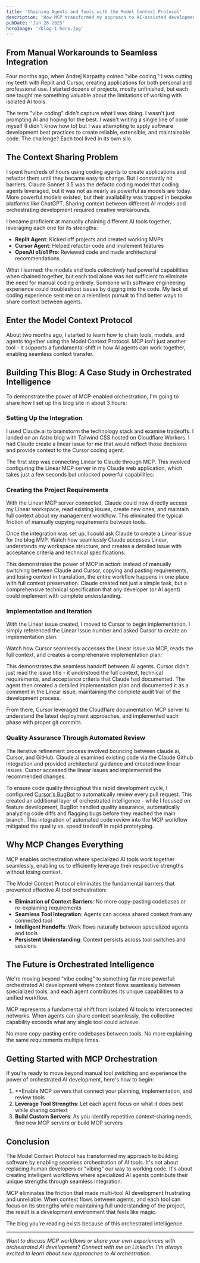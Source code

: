 ```yaml
---
title: 'Chaining Agents and Tools with the Model Context Protocol'
description: 'How MCP transformed my approach to AI-assisted development by enabling seamless context sharing between specialized AI tools, moving beyond manual copy-paste workflows to agent orchestration.'
pubDate: 'Jun 26 2025'
heroImage: '/blog-1-hero.jpg'
---
```


## From Manual Workarounds to Seamless Integration

Four months ago, when Andrej Karpathy coined "vibe coding," I was cutting my teeth with Replit and Cursor, creating applications for both personal and professional use. I started dozens of projects, mostly unfinished, but each one taught me something valuable about the limitations of working with isolated AI tools.

<XEmbed 
  url="https://x.com/karpathy/status/1886192184808149383"
  theme="light"
  maxwidth={500}
  align="center"
/>

The term "vibe coding" didn't capture what I was doing. I wasn't just prompting AI and hoping for the best. I wasn't writing a single line of code myself (I didn't know how to) but I was attempting to apply software development best practices to create reliable, extensible, and maintainable code. The challenge? Each tool lived in its own silo.

## The Context Sharing Problem

I spent hundreds of hours using coding agents to create applications and refactor them until they became easy to change. But I constantly hit barriers. Claude Sonnet 3.5 was the defacto coding model that coding agents leveraged, but it was not as nearly as powerful as models are today. More powerful models existed, but their availability was trapped in bespoke platforms like ChatGPT. Sharing context between different AI models and orchestrating development required creative workarounds.

I became proficient at manually chaining different AI tools together, leveraging each one for its strengths:
- **Replit Agent**: Kicked off projects and created working MVPs  
- **Cursor Agent**: Helped refactor code and implement features
- **OpenAI o1/o1 Pro**: Reviewed code and made architectural recommendations

What I learned: the models and tools *collectively* had powerful capabilities when chained together, but each tool alone was not sufficient to eliminate the need for manual coding entirely. Someone with software engineering experience could troubleshoot issues by digging into the code. My lack of coding experience sent me on a relentless pursuit to find better ways to share context between agents.

## Enter the Model Context Protocol

About two months ago, I started to learn how to chain tools, models, and agents together using the Model Context Protocol. MCP isn't just another tool - it supports a fundamental shift in how AI agents can work together, enabling seamless context transfer.

## Building This Blog: A Case Study in Orchestrated Intelligence

To demonstrate the power of MCP-enabled orchestration, I'm going to share how I set up this blog site in about 3 hours:

### Setting Up the Integration

I used Claude.ai to brainstorm the technology stack and examine tradeoffs. I landed on an Astro blog with Tailwind CSS hosted on Cloudflare Workers. I had Claude create a linear issue for me that would reflect those decisions and provide context to the Cursor coding agent.

The first step was connecting Linear to Claude through MCP. This involved configuring the Linear MCP server in my Claude web application, which takes just a few seconds but unlocked powerful capabilities:

<SimpleVideo 
  src="https://blog-assets.mikec.ai/linear-mcp-setup.mp4"
  title="Setting Up Linear MCP Integration"
/>

### Creating the Project Requirements

With the Linear MCP server connected, Claude could now directly access my Linear workspace, read existing issues, create new ones, and maintain full context about my management workflow. This eliminated the typical friction of manually copying requirements between tools.

Once the integration was set up, I could ask Claude to create a Linear issue for the blog MVP. Watch how seamlessly Claude accesses Linear, understands my workspace structure, and creates a detailed issue with acceptance criteria and technical specifications:

<SimpleVideo 
  src="https://blog-assets.mikec.ai/claude-issue-creation.mp4"
  title="Creating Linear Issue in Claude.ai"
/>

This demonstrates the power of MCP in action: instead of manually switching between Claude and Cursor, copying and pasting requirements, and losing context in translation, the entire workflow happens in one place with full context preservation. Claude created not just a simple task, but a comprehensive technical specification that any developer (or AI agent) could implement with complete understanding.

### Implementation and Iteration

With the Linear issue created, I moved to Cursor to begin implementation. I simply referenced the Linear issue number and asked Cursor to create an implementation plan.

Watch how Cursor seamlessly accesses the Linear issue via MCP, reads the full context, and creates a comprehensive implementation plan:

<SimpleVideo 
  src="https://blog-assets.mikec.ai/mcp-blog-cursor-plan-creation.mp4"
  title="Cursor Creating Implementation Plan from Linear Issue"
/>

This demonstrates the seamless handoff between AI agents. Cursor didn't just read the issue title - it understood the full context, technical requirements, and acceptance criteria that Claude had documented. The agent then created a detailed implementation plan and documented it as a comment in the Linear issue, maintaining the complete audit trail of the development process.

From there, Cursor leveraged the Cloudflare documentation MCP server to understand the latest deployment approaches, and implemented each phase with proper git commits.

### Quality Assurance Through Automated Review

The iterative refinement process involved bouncing between claude.ai, Cursor, and GitHub. Claude.ai examined existing code via the Claude Github integration and provided architectural guidance and created new linear issues. Cursor accessed the linear issues and implemented the recommended changes. 

To ensure code quality throughout this rapid development cycle, I configured [Cursor's BugBot](https://docs.cursor.com/bugbot) to automatically review every pull request. This created an additional layer of orchestrated intelligence - while I focused on feature development, BugBot handled quality assurance, automatically analyzing code diffs and flagging bugs before they reached the main branch. This integration of automated code review into the MCP workflow mitigated the quality vs. speed tradeoff in rapid prototyping.

## Why MCP Changes Everything

MCP enables orchestration where specialized AI tools work together seamlessly, enabling us to efficiently leverage their respective strengths without losing context.

The Model Context Protocol eliminates the fundamental barriers that prevented effective AI tool orchestration:

- **Elimination of Context Barriers**: No more copy-pasting codebases or re-explaining requirements
- **Seamless Tool Integration**: Agents can access shared context from any connected tool  
- **Intelligent Handoffs**: Work flows naturally between specialized agents and tools
- **Persistent Understanding**: Context persists across tool switches and sessions

## The Future is Orchestrated Intelligence

We're moving beyond "vibe coding" to something far more powerful: orchestrated AI development where context flows seamlessly between specialized tools, and each agent contributes its unique capabilities to a unified workflow.

MCP represents a fundamental shift from isolated AI tools to interconnected networks. When agents can share context seamlessly, the collective capability exceeds what any single tool could achieve.

No more copy-pasting entire codebases between tools. No more explaining the same requirements multiple times.

## Getting Started with MCP Orchestration

If you're ready to move beyond manual tool switching and experience the power of orchestrated AI development, here's how to begin:

1. **Enable MCP servers that connect your planning, implementation, and review tools
2. **Leverage Tool Strengths**: Let each agent focus on what it does best while sharing context
3. **Build Custom Servers**: As you identify repetitive context-sharing needs, find new MCP servers or build MCP servers

## Conclusion

The Model Context Protocol has transformed my approach to building software by enabling seamless orchestration of AI tools. It's not about replacing human developers or "vibing" our way to working code. It's about creating intelligent workflows where specialized AI agents contribute their unique strengths through seamless integration.

MCP eliminates the friction that made multi-tool AI development frustrating and unreliable. When context flows between agents, and each tool can focus on its strengths while maintaining full understanding of the project, the result is a development environment that feels like magic.

The blog you're reading exists because of this orchestrated intelligence.

<ResourceCard
  title="Model Context Protocol Documentation"
  url="https://modelcontextprotocol.io/"
  description="The official MCP documentation with implementation guides and server examples."
  type="docs"
  author="Anthropic"
/>

<ResourceCard
  title="Cloudflare MCP Servers"
  url="https://developers.cloudflare.com/agents/model-context-protocol/mcp-servers-for-cloudflare/"
  description="Official MCP servers for Cloudflare services including Workers, R2, D1, and more."
  type="tool"
  author="Cloudflare"
/>

<ResourceCard
  title="Linear MCP Server"
  url="https://linear.app/changelog/2025-05-01-mcp"
  description="Official Linear MCP Server"
  type="tool"
  author="Linear"
/>

---

*Want to discuss MCP workflows or share your own experiences with orchestrated AI development? Connect with me on LinkedIn. I'm always excited to learn about new approaches to AI orchestration.*
